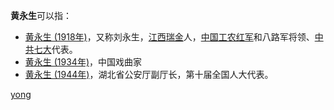 '''黄永生'''可以指：
* [[黄永生_(1918年)|黄永生 (1918年)]]，又称刘永生，[[江西|江西]][[瑞金|瑞金]]人，[[中国工农红军|中国工农红军]]和八路军将领、[[中国共产党第七次全国代表大会|中共七大]]代表。
* [[黄永生_(1934年)|黄永生 (1934年)]]，中国戏曲家
* [[黄永生_(1944年)|黄永生 (1944年)]]，湖北省公安厅副厅长，第十届全国人大代表。

{{disambig}}

[[Category:三字黄姓人名消歧义|yong]]